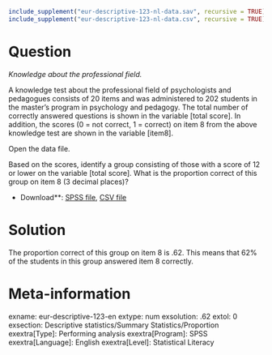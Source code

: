 ```r
include_supplement("eur-descriptive-123-nl-data.sav", recursive = TRUE)
include_supplement("eur-descriptive-123-nl-data.csv", recursive = TRUE)
```

Question
========
*Knowledge about the professional field.*

A knowledge test about the professional field of psychologists and pedagogues consists of 20 items and was administered to 202 students in the master's program in psychology and pedagogy. The total number of correctly answered questions is shown in the variable [total score]. In addition, the scores (0 = not correct, 1 = correct) on item 8 from the above knowledge test are shown in the variable [item8].

Open the data file.

Based on the scores, identify a group consisting of those with a score of 12 or lower on the variable [total score]. What is the proportion correct of this group on item 8 (3 decimal places)?

* Download**: [SPSS file](eur-descriptive-123-nl-data.sav), [CSV file](eur-descriptive-123-nl-data.csv)


Solution
========
The proportion correct of this group on item 8 is .62. This means that 62% of the students in this group answered item 8 correctly.

Meta-information
================
exname: eur-descriptive-123-en
extype: num
exsolution: .62
extol: 0
exsection: Descriptive statistics/Summary Statistics/Proportion
exextra[Type]: Performing analysis
exextra[Program]: SPSS
exextra[Language]: English
exextra[Level]: Statistical Literacy
